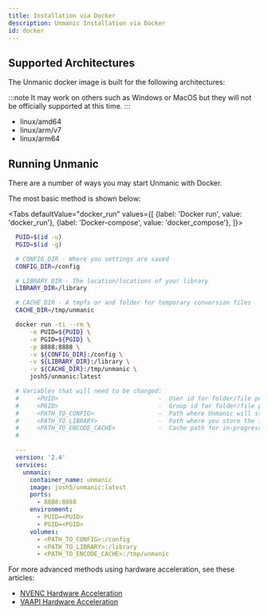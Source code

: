 ```yaml
---
title: Installation via Docker
description: Unmanic Installation via Docker
id: docker
---
```


## Supported Architectures

The Unmanic docker image is built for the following architectures:

:::note
It may work on others such as Windows or MacOS but they will not be officially supported at this time.
:::

* linux/amd64
* linux/arm/v7
* linux/arm64


## Running Unmanic

There are a number of ways you may start Unmanic with Docker.

The most basic method is shown below:


<Tabs
  defaultValue="docker_run"
  values={[
    {label: 'Docker run', value: 'docker_run'},
    {label: 'Docker-compose', value: 'docker_compose'},
  ]}>
  <TabItem value="docker_run">

  ```bash
    PUID=$(id -u)
    PGID=$(id -g)

    # CONFIG_DIR - Where you settings are saved
    CONFIG_DIR=/config

    # LIBRARY_DIR - The location/locations of your library
    LIBRARY_DIR=/library

    # CACHE_DIR - A tmpfs or and folder for temporary conversion files
    CACHE_DIR=/tmp/unmanic

    docker run -ti --rm \
        -e PUID=${PUID} \
        -e PGID=${PGID} \
        -p 8888:8888 \
        -v ${CONFIG_DIR}:/config \
        -v ${LIBRARY_DIR}:/library \
        -v ${CACHE_DIR}:/tmp/unmanic \
        josh5/unmanic:latest
  ```

  </TabItem>
  <TabItem value="docker_compose">

  ```yaml
    # Variables that will need to be changed:
    #     <PUID>                            -  User id for folder/file permissions
    #     <PGID>                            -  Group id for folder/file permissions
    #     <PATH_TO_CONFIG>                  -  Path where Unmanic will store config files
    #     <PATH_TO_LIBRARY>                 -  Path where you store the files that Unmanic will scan
    #     <PATH_TO_ENCODE_CACHE>            -  Cache path for in-progress encoding tasks
    #

    ---
    version: '2.4'
    services:
      unmanic:
        container_name: unmanic
        image: josh5/unmanic:latest
        ports:
          - 8888:8888
        environment:
          - PUID=<PUID>
          - PGID=<PGID>
        volumes:
          - <PATH_TO_CONFIG>:/config
          - <PATH_TO_LIBRARY>:/library
          - <PATH_TO_ENCODE_CACHE>:/tmp/unmanic
  ```

  </TabItem>
</Tabs>

For more advanced methods using hardware acceleration, see these articles:

* [NVENC Hardware Acceleration](/docs/advanced/hardware_accelerated_encoding_nvenc)
* [VAAPI Hardware Acceleration](/docs/advanced/hardware_accelerated_encoding_vaapi)

